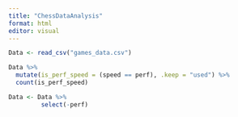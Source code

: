 ```yaml
---
title: "ChessDataAnalysis"
format: html
editor: visual
---
```



```r
Data <- read_csv("games_data.csv")

Data %>% 
  mutate(is_perf_speed = (speed == perf), .keep = "used") %>% 
  count(is_perf_speed)

Data <- Data %>% 
         select(-perf)
```
